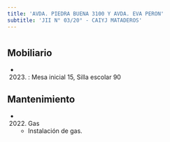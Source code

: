 ```yaml
---
title: 'AVDA. PIEDRA BUENA 3100 Y AVDA. EVA PERON'
subtitle: 'JII N° 03/20° - CAIYJ MATADEROS'
---
```


#


## Mobiliario

*  (2023) : Mesa inicial 15, Silla escolar 90 





## Mantenimiento

*  (2022) Gas 
    + Instalación de gas.



